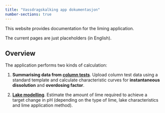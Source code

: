 ```yaml
---
title: "Vassdragskalking app dokumentasjon"
number-sections: true
---
```


This website provides documentation for the liming application. 

The current pages are just placeholders (in English). 

## Overview {#sec-overview}

The application performs two kinds of calculation:

 1. **Summarising data from [column tests](./column-tests.qmd)**. Upload column test data using a standard template and calculate characteristic curves for **instantaneous dissolution** and **overdosing factor**.
 
 2. **[Lake modelling](./lake-modelling.qmd)**. Estimate the amount of lime required to achieve a target change in pH (depending on the type of lime, lake characteristics and lime application method).


